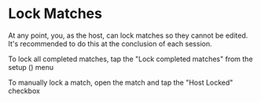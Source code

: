 # Lock Matches


At any point, you, as the host, can lock matches so they cannot be
edited. It's recommended to do this at the conclusion of each session.

To lock all completed matches, tap the "Lock completed matches" from
the setup (<SetupMenu/>) menu

To manually lock a match, open the match and tap the "Host Locked"
checkbox
